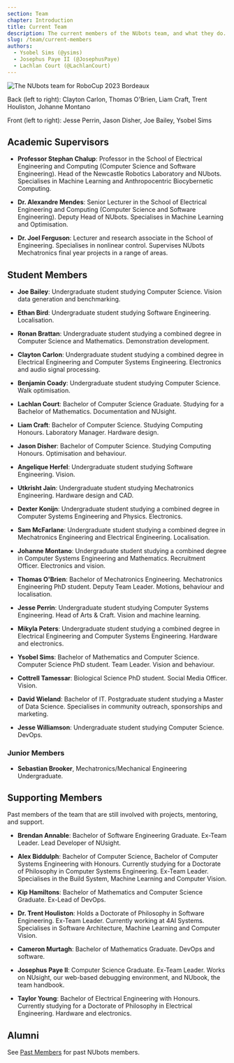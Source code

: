 ```yaml
---
section: Team
chapter: Introduction
title: Current Team
description: The current members of the NUbots team, and what they do.
slug: /team/current-members
authors:
  - Ysobel Sims (@ysims)
  - Josephus Paye II (@JosephusPaye)
  - Lachlan Court (@LachlanCourt)
---
```


![The NUbots team for RoboCup 2023 Bordeaux](./images/robocup-team-2023.png 'The NUbots team for RoboCup 2023')

Back (left to right): Clayton Carlon, Thomas O'Brien, Liam Craft, Trent Houliston, Johanne Montano

Front (left to right): Jesse Perrin, Jason Disher, Joe Bailey, Ysobel Sims

## Academic Supervisors

- **Professor Stephan Chalup**: Professor in the School of Electrical Engineering and Computing (Computer Science and Software Engineering). Head of the Newcastle Robotics Laboratory and NUbots. Specialises in Machine Learning and Anthropocentric Biocybernetic Computing.

- **Dr. Alexandre Mendes**: Senior Lecturer in the School of Electrical Engineering and Computing (Computer Science and Software Engineering). Deputy Head of NUbots. Specialises in Machine Learning and Optimisation.

- **Dr. Joel Ferguson**: Lecturer and research associate in the School of Engineering. Specialises in nonlinear control. Supervises NUbots Mechatronics final year projects in a range of areas.

## Student Members

- **Joe Bailey**: Undergraduate student studying Computer Science. Vision data generation and benchmarking.

- **Ethan Bird**: Undergraduate student studying Software Engineering. Localisation.

- **Ronan Brattan**: Undergraduate student studying a combined degree in Computer Science and Mathematics. Demonstration development.

- **Clayton Carlon**: Undergraduate student studying a combined degree in Electrical Engineering and Computer Systems Engineering. Electronics and audio signal processing.

- **Benjamin Coady**: Undergraduate student studying Computer Science. Walk optimisation.

- **Lachlan Court**: Bachelor of Computer Science Graduate. Studying for a Bachelor of Mathematics. Documentation and NUsight.

- **Liam Craft**: Bachelor of Computer Science. Studying Computing Honours. Laboratory Manager. Hardware design.

- **Jason Disher**: Bachelor of Computer Science. Studying Computing Honours. Optimisation and behaviour.

- **Angelique Herfel**: Undergraduate student studying Software Engineering. Vision.

- **Utkrisht Jain**: Undergraduate student studying Mechatronics Engineering. Hardware design and CAD.

- **Dexter Konijn**: Undergraduate student studying a combined degree in Computer Systems Engineering and Physics. Electronics.

- **Sam McFarlane**: Undergraduate student studying a combined degree in Mechatronics Engineering and Electrical Engineering. Localisation.

- **Johanne Montano**: Undergraduate student studying a combined degree in Computer Systems Engineering and Mathematics. Recruitment Officer. Electronics and vision.

- **Thomas O'Brien**: Bachelor of Mechatronics Engineering. Mechatronics Engineering PhD student. Deputy Team Leader. Motions, behaviour and localisation.

- **Jesse Perrin**: Undergraduate student studying Computer Systems Engineering. Head of Arts & Craft. Vision and machine learning.

- **Mikyla Peters**: Undergraduate student studying a combined degree in Electrical Engineering and Computer Systems Engineering. Hardware and electronics.

- **Ysobel Sims**: Bachelor of Mathematics and Computer Science. Computer Science PhD student. Team Leader. Vision and behaviour.

- **Cottrell Tamessar**: Biological Science PhD student. Social Media Officer. Vision.

- **David Wieland**: Bachelor of IT. Postgraduate student studying a Master of Data Science. Specialises in community outreach, sponsorships and marketing.

- **Jesse Williamson**: Undergraduate student studying Computer Science. DevOps.

### Junior Members

- **Sebastian Brooker**, Mechatronics/Mechanical Engineering Undergraduate.

## Supporting Members

Past members of the team that are still involved with projects, mentoring, and support.

- **Brendan Annable**: Bachelor of Software Engineering Graduate. Ex-Team Leader. Lead Developer of NUsight.

- **Alex Biddulph**: Bachelor of Computer Science, Bachelor of Computer Systems Engineering with Honours. Currently studying for a Doctorate of Philosophy in Computer Systems Engineering. Ex-Team Leader. Specialises in the Build System, Machine Learning and Computer Vision.

- **Kip Hamiltons**: Bachelor of Mathematics and Computer Science Graduate. Ex-Lead of DevOps.

- **Dr. Trent Houliston**: Holds a Doctorate of Philosophy in Software Engineering. Ex-Team Leader. Currently working at 4AI Systems. Specialises in Software Architecture, Machine Learning and Computer Vision.

- **Cameron Murtagh**: Bachelor of Mathematics Graduate. DevOps and software.

- **Josephus Paye II**: Computer Science Graduate. Ex-Team Leader. Works on NUsight, our web-based debugging environment, and NUbook, the team handbook.

- **Taylor Young**: Bachelor of Electrical Engineering with Honours. Currently studying for a Doctorate of Philosophy in Electrical Engineering. Hardware and electronics.

## Alumni

See [Past Members](/team/past-members) for past NUbots members.
